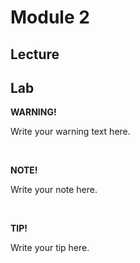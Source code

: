 # Module 2

## Lecture

## Lab

:::: {.redbox data-latex=""}
::: {.center data-latex=""}
**WARNING!**
:::

Write your warning text here.
::::

<br>

:::: {.bluebox data-latex=""}
::: {.center data-latex=""}
**NOTE!**
:::

Write your note here.
::::

<br>

:::: {.greenbox data-latex=""}
::: {.center data-latex=""}
**TIP!**
:::

Write your tip here.
::::


<!-- Additional Notes for Julia provided below, can ignore -->

<!-- put some example of producing images, show chunk options -->

<!-- ```{r, pressure-plot, echo=FALSE},  -->
<!-- plot(pressure) -->
<!-- ``` -->

<!-- - include formatting options -->

